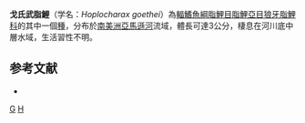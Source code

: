 {{Speciesbox 
| taxon = Hoplocharax goethei
| status = NE
| status_system = IUCN3.1
| authority = [[Géry|Géry]], 1966
| synonyms = 
}}
'''戈氏武脂鯉'''（学名：''Hoplocharax goethei''）為[[輻鰭魚綱|輻鰭魚綱]][[脂鯉目|脂鯉目]][[脂鯉亞目|脂鯉亞目]][[狼牙脂鯉科|狼牙脂鯉科]]的其中一個[[種|種]]，分布於[[南美洲|南美洲]][[亞馬遜河|亞馬遜河]]流域，體長可達3公分，棲息在河川底中層水域，生活習性不明。

==参考文献==
{{refbegin}}
*{{FishBase_species|genus=Hoplocharax|species=goethei|year=2013|month=8}}
{{refend}}
{{Taxonbar|from=Q3755850}}

[[Category:武脂鯉屬|G]]
[[Category:1966年描述的魚類|H]]

{{魚類小作品}}